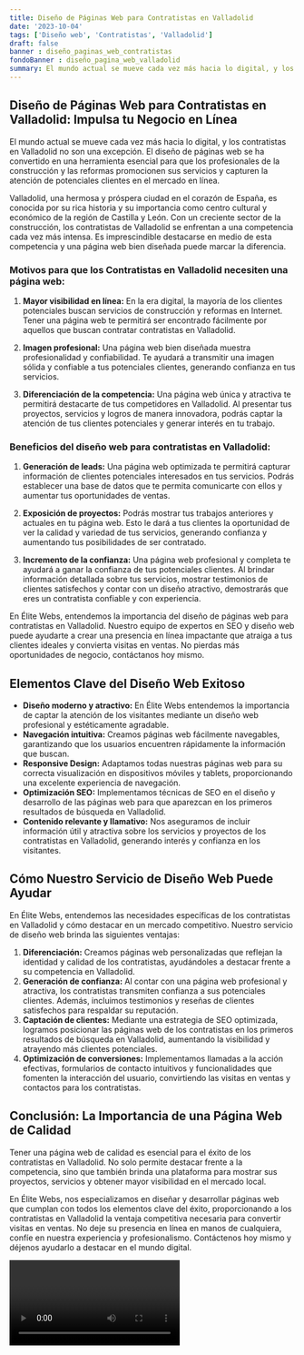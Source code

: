 ```yaml
---
title: Diseño de Páginas Web para Contratistas en Valladolid
date: '2023-10-04'
tags: ['Diseño web', 'Contratistas', 'Valladolid']
draft: false
banner : diseño_paginas_web_contratistas
fondoBanner : diseño_pagina_web_valladolid
summary: El mundo actual se mueve cada vez más hacia lo digital, y los contratistas en Valladolid no son una excepción. El diseño de páginas web se ha convertido en una herramienta esencial para que los profesionales de la construcción y las reformas promocionen sus servicios y capturen la atención de potenciales clientes en el mercado en línea.
---
```


## Diseño de Páginas Web para Contratistas en Valladolid: Impulsa tu Negocio en Línea

El mundo actual se mueve cada vez más hacia lo digital, y los contratistas en Valladolid no son una excepción. El diseño de páginas web se ha convertido en una herramienta esencial para que los profesionales de la construcción y las reformas promocionen sus servicios y capturen la atención de potenciales clientes en el mercado en línea.

Valladolid, una hermosa y próspera ciudad en el corazón de España, es conocida por su rica historia y su importancia como centro cultural y económico de la región de Castilla y León. Con un creciente sector de la construcción, los contratistas de Valladolid se enfrentan a una competencia cada vez más intensa. Es imprescindible destacarse en medio de esta competencia y una página web bien diseñada puede marcar la diferencia.

### Motivos para que los Contratistas en Valladolid necesiten una página web:

1. **Mayor visibilidad en línea:** En la era digital, la mayoría de los clientes potenciales buscan servicios de construcción y reformas en Internet. Tener una página web te permitirá ser encontrado fácilmente por aquellos que buscan contratar contratistas en Valladolid.

2. **Imagen profesional:** Una página web bien diseñada muestra profesionalidad y confiabilidad. Te ayudará a transmitir una imagen sólida y confiable a tus potenciales clientes, generando confianza en tus servicios.

3. **Diferenciación de la competencia:** Una página web única y atractiva te permitirá destacarte de tus competidores en Valladolid. Al presentar tus proyectos, servicios y logros de manera innovadora, podrás captar la atención de tus clientes potenciales y generar interés en tu trabajo.

### Beneficios del diseño web para contratistas en Valladolid:

1. **Generación de leads:** Una página web optimizada te permitirá capturar información de clientes potenciales interesados en tus servicios. Podrás establecer una base de datos que te permita comunicarte con ellos y aumentar tus oportunidades de ventas.

2. **Exposición de proyectos:** Podrás mostrar tus trabajos anteriores y actuales en tu página web. Esto le dará a tus clientes la oportunidad de ver la calidad y variedad de tus servicios, generando confianza y aumentando tus posibilidades de ser contratado.

3. **Incremento de la confianza:** Una página web profesional y completa te ayudará a ganar la confianza de tus potenciales clientes. Al brindar información detallada sobre tus servicios, mostrar testimonios de clientes satisfechos y contar con un diseño atractivo, demostrarás que eres un contratista confiable y con experiencia.

En Élite Webs, entendemos la importancia del diseño de páginas web para contratistas en Valladolid. Nuestro equipo de expertos en SEO y diseño web puede ayudarte a crear una presencia en línea impactante que atraiga a tus clientes ideales y convierta visitas en ventas. No pierdas más oportunidades de negocio, contáctanos hoy mismo.

<GifSeo />

<Cta />

## Elementos Clave del Diseño Web Exitoso

- **Diseño moderno y atractivo:** En Élite Webs entendemos la importancia de captar la atención de los visitantes mediante un diseño web profesional y estéticamente agradable.
- **Navegación intuitiva:** Creamos páginas web fácilmente navegables, garantizando que los usuarios encuentren rápidamente la información que buscan.
- **Responsive Design:** Adaptamos todas nuestras páginas web para su correcta visualización en dispositivos móviles y tablets, proporcionando una excelente experiencia de navegación.
- **Optimización SEO:** Implementamos técnicas de SEO en el diseño y desarrollo de las páginas web para que aparezcan en los primeros resultados de búsqueda en Valladolid.
- **Contenido relevante y llamativo:** Nos aseguramos de incluir información útil y atractiva sobre los servicios y proyectos de los contratistas en Valladolid, generando interés y confianza en los visitantes.

## Cómo Nuestro Servicio de Diseño Web Puede Ayudar

En Élite Webs, entendemos las necesidades específicas de los contratistas en Valladolid y cómo destacar en un mercado competitivo. Nuestro servicio de diseño web brinda las siguientes ventajas:

1. **Diferenciación:** Creamos páginas web personalizadas que reflejan la identidad y calidad de los contratistas, ayudándoles a destacar frente a su competencia en Valladolid.
2. **Generación de confianza:** Al contar con una página web profesional y atractiva, los contratistas transmiten confianza a sus potenciales clientes. Además, incluimos testimonios y reseñas de clientes satisfechos para respaldar su reputación.
3. **Captación de clientes:** Mediante una estrategia de SEO optimizada, logramos posicionar las páginas web de los contratistas en los primeros resultados de búsqueda en Valladolid, aumentando la visibilidad y atrayendo más clientes potenciales.
4. **Optimización de conversiones:** Implementamos llamadas a la acción efectivas, formularios de contacto intuitivos y funcionalidades que fomenten la interacción del usuario, convirtiendo las visitas en ventas y contactos para los contratistas.

## Conclusión: La Importancia de una Página Web de Calidad

Tener una página web de calidad es esencial para el éxito de los contratistas en Valladolid. No solo permite destacar frente a la competencia, sino que también brinda una plataforma para mostrar sus proyectos, servicios y obtener mayor visibilidad en el mercado local.

En Élite Webs, nos especializamos en diseñar y desarrollar páginas web que cumplan con todos los elementos clave del éxito, proporcionando a los contratistas en Valladolid la ventaja competitiva necesaria para convertir visitas en ventas. No deje su presencia en línea en manos de cualquiera, confíe en nuestra experiencia y profesionalismo. Contáctenos hoy mismo y déjenos ayudarlo a destacar en el mundo digital.

<Video />

<CtaBot job='Contratistas' city='Valladolid'/>

<Gmaps query='Valladolid+españa+maps' />